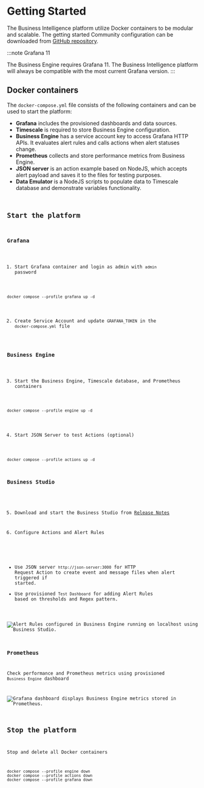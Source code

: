 
# Getting Started

The Business Intelligence platform utilize Docker containers to be modular and scalable. The getting started Community configuration can be downloaded from [GitHub repository](https://github.com/volkovlabs/business-intelligence).

:::note Grafana 11

The Business Engine requires Grafana 11. The Business Intelligence platform will always be compatible with the most current Grafana version.
:::

## Docker containers

The `docker-compose.yml` file consists of the following containers and can be used to start the platform:

- **Grafana** includes the provisioned dashboards and data sources.
- **Timescale** is required to store Business Engine configuration.
- **Business Engine** has a service account key to access Grafana HTTP APIs. It evaluates alert rules and calls actions when alert statuses change.
- **Prometheus** collects and store performance metrics from Business Engine.
- **JSON server** is an action example based on NodeJS, which accepts alert payload and saves it to the files for testing purposes.
- **Data Emulator** is a NodeJS scripts to populate data to Timescale database and demonstrate variables functionality.

<Code
  url="https://github.com/VolkovLabs/business-intelligence/blob/main/docker-compose.yml"
  language="yaml"
/>

## Start the platform

### Grafana

1. Start Grafana container and login as admin with `admin` password

```
docker compose --profile grafana up -d
```

2. Create Service Account and update `GRAFANA_TOKEN` in the `docker-compose.yml` file

### Business Engine

3. Start the Business Engine, Timescale database, and Prometheus containers

```
docker compose --profile engine up -d
```

4. Start JSON Server to test Actions (optional)

```
docker compose --profile actions up -d
```

### Business Studio

5. Download and start the Business Studio from [Release Notes](../release)

6. Configure Actions and Alert Rules

- Use JSON server `http://json-server:3000` for HTTP Request Action to create event and message files when alert triggered if started.
- Use provisioned `Test Dashboard` for adding Alert Rules based on thresholds and Regex pattern.

<Image
  title="Alert Rules configured in Business Engine running on localhost using Business Studio."
  src="/img/big/business-studio/alerts.png"
/>

### Prometheus

Check performance and Prometheus metrics using provisioned `Business Engine` dashboard

<Image
  title="Grafana dashboard displays Business Engine metrics stored in Prometheus."
  src="/img/big/business-engine/prometheus.png"
/>

## Stop the platform

Stop and delete all Docker containers

```
docker compose --profile engine down
docker compose --profile actions down
docker compose --profile grafana down
```
